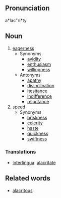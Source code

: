 ==Pronunciation==
a*lac"ri*ty

==Noun==
# [[eagerness]]
#* Synonyms
#** [[avidity]]
#** [[enthusiasm]]
#** [[willingness]]
#* Antonyms
#** [[apathy]]
#** [[disinclination]]
#** [[hesitance]]
#** [[indifference]]
#** [[reluctance]]
# [[speed]]
#* Synonyms
#** [[briskness]]
#** [[celerity]]
#** [[haste]]
#** [[quickness]]
#** [[swiftness]]

===Translations===
*[[Interlingua]]: [[alacritate]]

==Related words==
* [[alacritous]]